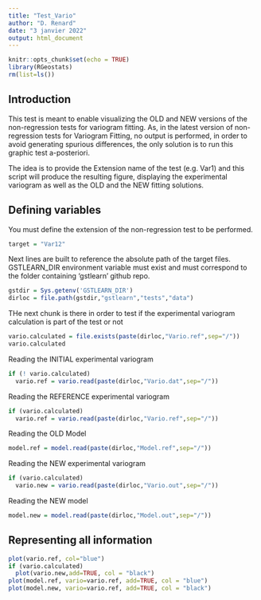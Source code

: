 ```yaml
---
title: "Test_Vario"
author: "D. Renard"
date: "3 janvier 2022"
output: html_document
---
```


```r
knitr::opts_chunk$set(echo = TRUE)
library(RGeostats)
rm(list=ls())
```

## Introduction

This test is meant to enable visualizing the OLD and NEW versions of the non-regression tests for variogram fitting.
As, in the latest version of non-regression tests for Variogram Fitting, no output is performed, in order to avoid generating spurious differences, the only solution is to run this graphic test a-posteriori.

The idea is to provide the Extension name of the test (e.g. Var1) and this script will produce the resulting figure, displaying the experimental variogram as well as the OLD and the NEW fitting solutions.

## Defining variables

You must define the extension of the non-regression test to be performed.

```r
target = "Var12"
```

Next lines are built to reference the absolute path of the target files.
GSTLEARN_DIR environment variable must exist and must correspond to the
folder containing 'gstlearn' github repo.

```r
gstdir = Sys.getenv('GSTLEARN_DIR')
dirloc = file.path(gstdir,"gstlearn","tests","data")
```

THe next chunk is there in order to test if the experimental variogram calculation is part of the test or not

```r
vario.calculated = file.exists(paste(dirloc,"Vario.ref",sep="/"))
vario.calculated
```

Reading the INITIAL experimental variogram

```r
if (! vario.calculated)
  vario.ref = vario.read(paste(dirloc,"Vario.dat",sep="/"))
```

Reading the REFERENCE experimental variogram

```r
if (vario.calculated)
  vario.ref = vario.read(paste(dirloc,"Vario.ref",sep="/"))
```

Reading the OLD Model

```r
model.ref = model.read(paste(dirloc,"Model.ref",sep="/"))
```

Reading the NEW experimental variogram

```r
if (vario.calculated)
  vario.new = vario.read(paste(dirloc,"Vario.out",sep="/"))
```

Reading the NEW model

```r
model.new = model.read(paste(dirloc,"Model.out",sep="/"))
```

## Representing all information

```r
plot(vario.ref, col="blue")
if (vario.calculated)
  plot(vario.new,add=TRUE, col = "black")
plot(model.ref, vario=vario.ref, add=TRUE, col = "blue")
plot(model.new, vario=vario.ref, add=TRUE, col = "black")
```


